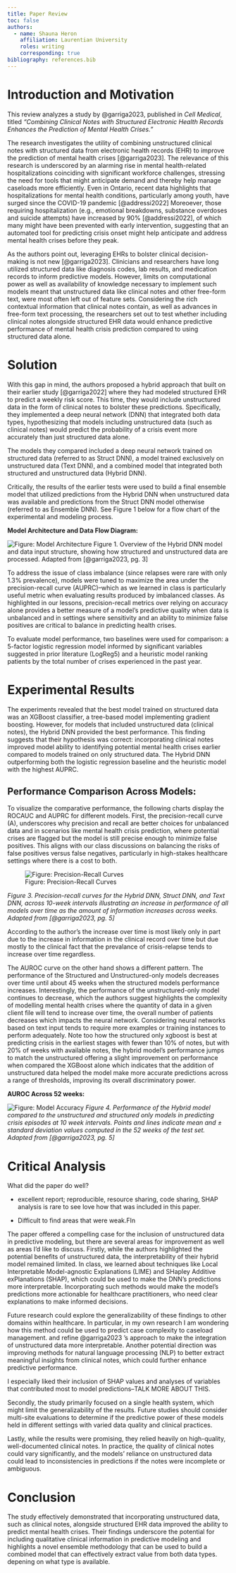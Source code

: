 ```yaml
---
title: Paper Review
toc: false
authors:
  - name: Shauna Heron
    affiliation: Laurentian University
    roles: writing
    corresponding: true
bibliography: references.bib
---
```


# **Introduction and Motivation**

This review analyzes a study by @garriga2023, published in *Cell Medical*, titled *"Combining Clinical Notes with Structured Electronic Health Records Enhances the Prediction of Mental Health Crises."*

The research investigates the utility of combining unstructured clinical notes with structured data from electronic health records (EHR) to improve the prediction of mental health crises [@garriga2023]. The relevance of this research is underscored by an alarming rise in mental health-related hospitalizations coinciding with significant workforce challenges, stressing the need for tools that might anticipate demand and thereby help manage caseloads more efficiently. Even in Ontario, recent data highlights that hospitalizations for mental health conditions, particularly among youth, have surged since the COVID-19 pandemic [@addressi2022] Moreoever, those requiring hospitalization (e.g., emotional breakdowns, substance overdoses and suicide attempts) have increased by 90% [@addressi2022], of which many might have been prevented with early intervention, suggesting that an automated tool for predicting crisis onset might help anticipate and address mental health crises before they peak.

As the authors point out, leveraging EHRs to bolster clinical decision-making is not new [@garriga2023]. Clinicians and researchers have long utilized structured data like diagnosis codes, lab results, and medication records to inform predictive models. However, limits on computational power as well as availability of knowledge necessary to implement such models meant that unstructured data like clinical notes and other free-form text, were most often left out of feature sets. Considering the rich contextual information that clinical notes contain, as well as advances in free-form text processing, the researchers set out to test whether including clinical notes alongside structured EHR data would enhance predictive performance of mental health crisis prediction compared to using structured data alone.

# **Solution**

With this gap in mind, the authors proposed a hybrid approach that built on their earlier study [@garriga2022] where they had modeled structured EHR to predict a weekly risk score. This time, they would include unstructured data in the form of clinical notes to bolster these predictions. Specifically, they implemented a deep neural network (DNN) that integrated both data types, hypothesizing that models including unstructured data (such as clinical notes) would predict the probability of a crisis event more accurately than just structured data alone.

The models they compared included a deep neural network trained on structured data (referred to as Struct DNN), a model trained exclusively on unstructured data (Text DNN), and a combined model that integrated both structured and unstructured data (Hybrid DNN).

Critically, the results of the earlier tests were used to build a final ensemble model that utilized predictions from the Hybrid DNN when unstructured data was available and predictions from the Struct DNN model otherwise (referred to as Ensemble DNN). See Figure 1 below for a flow chart of the experimental and modeling process.

**Model Architecture and Data Flow Diagram:**

![Figure: Model Architecture](images/paste-1.png){alt="Figure: Model Architecture"} Figure 1. Overview of the Hybrid DNN model and data input structure, showing how structured and unstructured data are processed. Adapted from [@garriga2023, pg. 3]

To address the issue of class imbalance (since relapses were rare with only 1.3% prevalence), models were tuned to maximize the area under the precision-recall curve (AUPRC)--which as we learned in class is particularly useful metric when evaluating results produced by imbalanced classes. As highlighted in our lessons, precision-recall metrics over relying on accuracy alone provides a better measure of a model's predictive quality when data is unbalanced and in settings where sensitivity and an ability to minimize false positives are critical to balance in predicting health crises.

To evaluate model performance, two baselines were used for comparison: a 5-factor logistic regression model informed by significant variables suggested in prior literature (LogReg5) and a heuristic model ranking patients by the total number of crises experienced in the past year.

# **Experimental Results**

The experiments revealed that the best model trained on structured data was an XGBoost classifier, a tree-based model implementing gradient boosting. However, for models that included unstructured data (clinical notes), the Hybrid DNN provided the best performance. This finding suggests that their hypothesis was correct: incorporating clinical notes improved model ability to identifying potential mental health crises earlier compared to models trained on only structured data. The Hybrid DNN outperforming both the logistic regression baseline and the heuristic model with the highest AUPRC.

## **Performance Comparison Across Models:**

To visualize the comparative performance, the following charts display the ROCAUC and AUPRC for different models. First, the precision-recall curve (A), underscores why precision and recall are better choices for unbalanced data and in scenarios like mental health crisis prediction, where potential crises are flagged but the model is still precise enough to minimize false positives. This aligns with our class discussions on balancing the risks of false positives versus false negatives, particularly in high-stakes healthcare settings where there is a cost to both.

![Figure: Precision-Recall Curves](images/paste-3.png)

*Figure 3. Precision-recall curves for the Hybrid DNN, Struct DNN, and Text DNN, across 10-week intervals illustrating an increase in performance of all models over time as the amount of information increases across weeks. Adapted from [@garriga2023, pg. 5]*

According to the author's the increase over time is most likely only in part due to the increase in information in the clinical record over time but due mostly to the clinical fact that the prevalance of crisis-relapse tends to increase over time regardless.

The AUROC curve on the other hand shows a different pattern. The performance of the Structured and Unstructured-only models decreases over time until about 45 weeks when the structured models performance increases. Interestingly, the performance of the unstructured-only model continues to decrease, which the authors suggest highlights the complexity of modelling mental health crises where the quantity of data in a given client file will tend to increase over time, the overall number of patients decreases which impacts the neural network. Considering neural networks based on text input tends to require more examples or training instances to perform adequately. Note too how the structured only xgboost is best at predicting crisis in the earliest stages with fewer than 10% of notes, but with 20% of weeks with available notes, the hybrid model's performance jumps to match the unstructured offering a slight improvement on performance when compared the XGBoost alone which indicates that the addition of unstructured data helped the model make more accurate predictions across a range of thresholds, improving its overall discriminatory power.

**AUROC Across 52 weeks:**

![Figure: Model Accuracy](images/paste-4.png) *Figure 4. Performance of the Hybrid model compared to the unstructured and structured only models in predicting crisis episodes at 10 week intervals. Points and lines indicate mean and ± standard deviation values computed in the 52 weeks of the test set. Adapted from [@garriga2023, pg. 5]*

# **Critical Analysis**

What did the paper do well?

-   excellent report; reproducible, resource sharing, code sharing, SHAP analysis is rare to see love how that was included in this paper.

-   Difficult to find areas that were weak.FIn

The paper offered a compelling case for the inclusion of unstructured data in predictive modeling, but there are several areas for improvement as well as areas I'd like to discuss. Firstly, while the authors highlighted the potential benefits of unstructured data, the interpretability of their hybrid model remained limited. In class, we learned about techniques like Local Interpretable Model-agnostic Explanations (LIME) and SHapley Additive exPlanations (SHAP), which could be used to make the DNN's predictions more interpretable. Incorporating such methods would make the model's predictions more actionable for healthcare practitioners, who need clear explanations to make informed decisions.

Future research could explore the generalizability of these findings to other domains within healthcare. In particular, in my own research I am wondering how this method could be used to predict case complexity to caseload management. and refine @garriga2023 's approach to make the integration of unstructured data more interpretable. Another potential direction was improving methods for natural language processing (NLP) to better extract meaningful insights from clinical notes, which could further enhance predictive performance.

I especially liked their inclusion of SHAP values and analyses of variables that contributed most to model predictions--TALK MORE ABOUT THIS.

Secondly, the study primarily focused on a single health system, which might limit the generalizability of the results. Future studies should consider multi-site evaluations to determine if the predictive power of these models held in different settings with varied data quality and clinical practices.

Lastly, while the results were promising, they relied heavily on high-quality, well-documented clinical notes. In practice, the quality of clinical notes could vary significantly, and the models' reliance on unstructured data could lead to inconsistencies in predictions if the notes were incomplete or ambiguous.

# **Conclusion**

The study effectively demonstrated that incorporating unstructured data, such as clinical notes, alongside structured EHR data improved the ability to predict mental health crises. Their findings underscore the potential for including qualitative clinical information in predictive modeling and highlights a novel ensemble methodology that can be used to build a combined model that can effectively extract value from both data types. depening on what type is available.